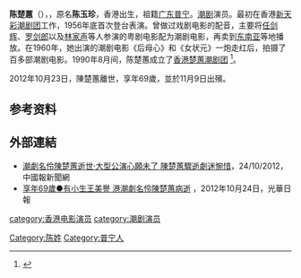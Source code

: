{{藝人
| 类型 = 女演员
| 图片 =  
| 別名 = 
| 姓名 = 陈楚蕙
| 暱稱 = 
| 出生日期 = 1943年
| 出生地點 = {{HKG-1941}}
| 逝世日期 = {{death date|2012|10|23}}
| 逝世地點 = {{HKG}}
| 教育程度 =
| 官方網站 = 
|spouse=
}}
'''陈楚蕙'''（{{bd|1943年||2012年||catIdx=C陈}}），，原名'''陈玉珍'''，香港出生，祖籍[[广东|广东]][[普宁|普宁]]。[[潮剧|潮剧]]演员。最初在香港[[新天彩潮剧团|新天彩潮剧团]]工作，1956年底首次登台表演。曾做过戏剧电影的配音，主要将[[任剑辉|任剑辉]]、[[罗剑郎|罗剑郎]]以及[[林家声|林家声]]等人参演的粤剧电影配为潮剧电影，再卖到[[东南亚|东南亚]]等地播放。在1960年，她出演的潮剧电影《后母心》和《女状元》一炮走红后，拍摄了百多部潮剧电影。1990年8月间，陈楚蕙成立了[[香港楚蕙潮剧团|香港楚蕙潮剧团]]
<ref>{{cite web| language=zh-hk| publisher=香港中文大学音乐系戏曲资料中心| title=陈楚蕙| url=http://www2.cuhk.edu.hk/corp/Newsletter/Newsletter3/ChanCW.html06/17/content_10321249.htm| author=| date=| accessdate=2010-05-24}}{{dead link|date=2018年5月 |bot=InternetArchiveBot |fix-attempted=yes }}</ref>。

2012年10月23日，陳楚蕙離世，享年69歲，並於11月9日出殯。

==参考资料==
{{reflist}}

==外部連結==

*[https://web.archive.org/web/20121028013959/http://www.chinapress.com.my/node/364914 潮劇名伶陳楚蕙逝世‧大型公演心願未了 陳楚蕙驟逝劇迷惋惜]，24/10/2012，中國報新聞網
*[http://dailynews.sina.com/bg/news/int/kwongwah/20121024/09213894602.html 享年69歲●有小生王美譽 港潮劇名伶陳楚蕙病逝] {{Wayback|url=http://dailynews.sina.com/bg/news/int/kwongwah/20121024/09213894602.html |date=20160304121106 }}，2012年10月24日，光華日報
{{HK-bio-stub}}

[[category:香港电影演员|category:香港电影演员]]
[[category:潮剧演员|category:潮剧演员]]
[[Category:陈姓|Category:陈姓]]
[[Category:普宁人|Category:普宁人]]